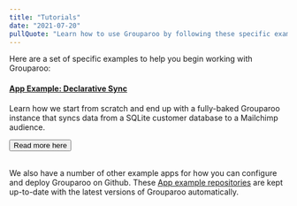```yaml
---
title: "Tutorials"
date: "2021-07-20"
pullQuote: "Learn how to use Grouparoo by following these specific examples and tutorials."
---
```


Here are a set of specific examples to help you begin working with Grouparoo:

#### [App Example: Declarative Sync](/docs/tutorials/app-example-config)

Learn how we start from scratch and end up with a fully-baked Grouparoo instance that syncs data from a SQLite customer database to a Mailchimp audience.

<Button href="/docs/tutorials/app-example-config" variant="outline-primary">
  Read more here
</Button>

<br />
<br />

We also have a number of other example apps for how you can configure and deploy Grouparoo on Github. These [App example repositories](https://github.com/grouparoo/app-examples) are kept up-to-date with the latest versions of Grouparoo automatically.
